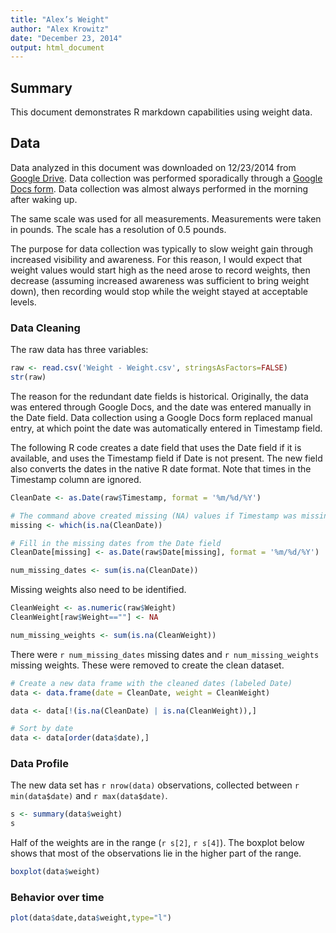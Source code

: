 ```yaml
---
title: "Alex’s Weight"
author: "Alex Krowitz"
date: "December 23, 2014"
output: html_document
---
```


## Summary

This document demonstrates R markdown capabilities using  weight data.

## Data

Data analyzed in this document was downloaded on 12/23/2014 from [Google Drive](https://docs.google.com/spreadsheet/pub?key=0Am9Zu_A32sZHdERNQWFxSUROTlV6SGd5WnkzMzRlb2c&output=html).
Data collection was performed sporadically through a [Google Docs form](https://docs.google.com/forms/d/1nx-yt3DvgvYYp6cmzDEz2yV_M3lECKBZwB8gUgKhUIc/viewform).
Data collection was almost always performed in the morning after waking up. 

The same scale was used for all measurements. Measurements were taken in pounds. The scale has a resolution of 0.5 pounds.

The purpose for data collection was typically to slow weight gain through increased visibility and awareness. For this reason, I would expect that weight values would start high as the need arose to record weights, then decrease (assuming increased awareness was sufficient to bring weight down), then recording would stop while the weight stayed at acceptable levels.

### Data Cleaning

The raw data has three variables:

```r
raw <- read.csv('Weight - Weight.csv', stringsAsFactors=FALSE)
str(raw)
```

The reason for the redundant date fields is historical. Originally, the data was entered through Google Docs, and the date was entered manually in the Date field. Data collection using a Google Docs form replaced manual entry, at which point the date was automatically entered in Timestamp field.

The following R code creates a date field that uses the Date field if it is available, and uses the Timestamp field if Date is not present. The new field also converts the dates in the native R date format. Note that times in the Timestamp column are ignored.

```r
CleanDate <- as.Date(raw$Timestamp, format = '%m/%d/%Y')

# The command above created missing (NA) values if Timestamp was missing. 
missing <- which(is.na(CleanDate))

# Fill in the missing dates from the Date field
CleanDate[missing] <- as.Date(raw$Date[missing], format = '%m/%d/%Y')

num_missing_dates <- sum(is.na(CleanDate))
```

Missing weights also need to be identified.

```r
CleanWeight <- as.numeric(raw$Weight)
CleanWeight[raw$Weight==""] <- NA

num_missing_weights <- sum(is.na(CleanWeight))
```

There were `r num_missing_dates` missing dates and `r num_missing_weights` missing weights. These were removed to create the clean dataset.

```r
# Create a new data frame with the cleaned dates (labeled Date)
data <- data.frame(date = CleanDate, weight = CleanWeight)

data <- data[!(is.na(CleanDate) | is.na(CleanWeight)),]

# Sort by date
data <- data[order(data$date),]
```

### Data Profile

The new data set has `r nrow(data)` observations, collected between `r min(data$date)` and `r max(data$date)`.


```r
s <- summary(data$weight)
s
```

Half of the weights are in the range (`r s[2]`, `r s[4]`). The boxplot below shows that most of the observations lie in the higher part of the range.

```r
boxplot(data$weight)
```

### Behavior over time

```r
plot(data$date,data$weight,type="l")
```

